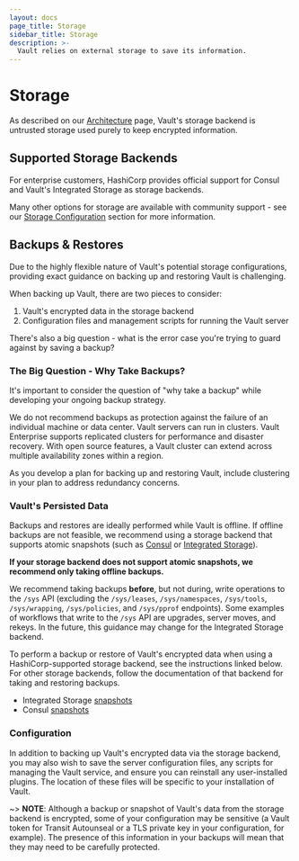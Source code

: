 ```yaml
---
layout: docs
page_title: Storage
sidebar_title: Storage
description: >-
  Vault relies on external storage to save its information.
---
```


# Storage

As described on our [Architecture](/docs/internals/architecture) page, Vault's storage backend is untrusted storage used purely to keep encrypted information.

## Supported Storage Backends

For enterprise customers, HashiCorp provides official support for Consul and Vault's Integrated Storage as storage backends.

Many other options for storage are available with community support - see our [Storage Configuration](/docs/configuration/storage) section for more information.

## Backups & Restores

Due to the highly flexible nature of Vault's potential storage configurations, providing exact guidance on backing up and restoring Vault is challenging.

When backing up Vault, there are two pieces to consider:

1. Vault's encrypted data in the storage backend
2. Configuration files and management scripts for running the Vault server

There's also a big question - what is the error case you're trying to guard against by saving a backup?

### The Big Question - Why Take Backups?

It's important to consider the question of "why take a backup" while developing your ongoing
backup strategy.

We do not recommend backups as protection against the failure of an individual machine or data
center. Vault servers can run in clusters. Vault Enterprise supports replicated clusters for
performance and disaster recovery. With open source features, a Vault cluster can extend across
multiple availability zones within a region.

As you develop a plan for backing up and restoring Vault, include clustering in your plan to
address redundancy concerns.

### Vault's Persisted Data

Backups and restores are ideally performed while Vault is offline. If offline backups are not
feasible, we recommend using a storage backend that supports atomic snapshots (such as
[Consul](https://www.consul.io/docs/commands/snapshot.html) or [Integrated
Storage](/docs/commands/operator/raft#snapshot)).

**If your storage backend does not support atomic snapshots, we recommend only taking offline backups.**

We recommend taking backups **before**, but not during, write operations to the `/sys` API
(excluding the `/sys/leases`, `/sys/namespaces`, `/sys/tools`, `/sys/wrapping`, `/sys/policies`, and
`/sys/pprof` endpoints). Some examples of workflows that write to the `/sys` API are upgrades,
server moves, and rekeys. In the future, this guidance may change for the Integrated Storage
backend.

To perform a backup or restore of Vault's encrypted data when using a HashiCorp-supported storage
backend, see the instructions linked below. For other storage backends, follow the documentation of
that backend for taking and restoring backups.

* Integrated Storage [snapshots](/docs/commands/operator/raft#snapshot)
* Consul [snapshots](https://www.consul.io/docs/commands/snapshot.html)

### Configuration

In addition to backing up Vault's encrypted data via the storage backend, you may also wish to
save the server configuration files, any scripts for managing the Vault service, and ensure you
can reinstall any user-installed plugins. The location of these files will be specific to your
installation of Vault.

~> **NOTE**: Although a backup or snapshot of Vault's data from the storage backend is encrypted,
some of your configuration may be sensitive (a Vault token for Transit Autounseal
or a TLS private key in your configuration, for example). The presence of this information in
your backups will mean that they may need to be carefully protected.

